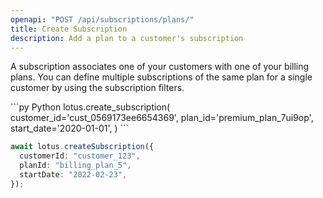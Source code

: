 ```yaml
---
openapi: "POST /api/subscriptions/plans/"
title: Create Subscription
description: Add a plan to a customer's subscription
---
```


A subscription associates one of your customers with one of your billing plans. You can define multiple subscriptions of the same plan for a single customer by using the subscription filters.

<CodeGroup>
```py Python
lotus.create_subscription(
  customer_id='cust_0569173ee6654369',
  plan_id='premium_plan_7ui9op',
  start_date='2020-01-01',
)
```

```ts Typescript
await lotus.createSubscription({
  customerId: "customer_123",
  planId: "billing_plan_5",
  startDate: "2022-02-23",
});
```

</CodeGroup>
